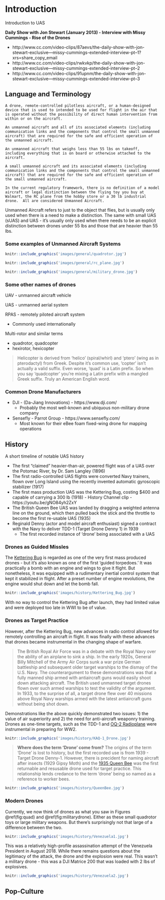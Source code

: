 # Introduction {#ch-intro}

Introduction to UAS

**Daily Show with Jon Stewart (January 2013) - Interview with Missy Cummings - Rise of the Drones**

- http://www.cc.com/video-clips/87aevs/the-daily-show-with-jon-stewart-exclusive---missy-cummings-extended-interview-pt--1?xrs=share_copy_email
- http://www.cc.com/video-clips/rwkvkp/the-daily-show-with-jon-stewart-exclusive---missy-cummings-extended-interview-pt--2
- http://www.cc.com/video-clips/91upnm/the-daily-show-with-jon-stewart-exclusive---missy-cummings-extended-interview-pt--3


## Language and Terminology

```definition
A drone, remote-controlled pilotless aircraft, or a human-designed device that is used to intended to be used for flight in the air that is operated without the possibility of direct human intervention from within or on the aircraft.

```

```definition
An unmanned aircraft and all of its associated elements (including communication links and the components that control the small unmanned aircraft) that are required for the safe and efficient operation of the unmanned aircraft.

```

```definition
An unmanned aircraft that weighs less than 55 lbs on takeoff, including everything that is on board or otherwise attached to the aircraft.

```

```definition
A small unmanned aircraft and its associated elements (including communication links and the components that control the small unmanned aircraft) that are required for the safe and efficient operation of the small unmanned aircraft.

```

```corollary
In the current regulatory framework, there is no definition of a model aircraft or legal distinction between the flying toy you buy at Walmart, the RC plane from the hobby store or a 30 lb industrial drone.  All are considered Unmanned Aircraft. 

```

Unmanned Aircraft refers to just to the object that flies, but is usually only used when there is a need to make a distinction.  The same with small UAS (sUAS) and UAS - it's usually only used when there needs to be an explicit distinction between drones under 55 lbs and those that are heavier than 55 lbs.

### Some examples of Unmanned Aircraft Systems

```r
knitr::include_graphics('images/general/quadrotor.jpg')
```

```r
knitr::include_graphics('images/general/rc_plane.jpg')
```

```r
knitr::include_graphics('images/general/military_drone.jpg')
```

### Some other names of drones

UAV - unmanned aircraft vehicle

UAS - unmanned aerial system

RPAS - remotely piloted aircraft system 

- Commonly used internationally

Multi-rotor and similar terms

 - quadrotor, quadcopter
 - hexirotor, hexicopter
 
> Helicopter is derived from 'helico' (spiral/whirl) and 'ptero' (wing as in pterodactyl) from Greek.  Despite it's common use, 'copter' isn't actually a valid suffix. Even worse, 'quad' is a Latin prefix.  So when you say 'quadcopter' you're mixing a Latin prefix with a mangled Greek suffix.  Truly an American English word. 

### Common Drone Manufacturers

- DJI - (Da-Jiang Innovations) - https://www.dji.com/
    - Probably the most well-known and ubiquous non-military drone company
- Sensefly - Parrot Group - https://www.sensefly.com/
    - Most known for their eBee foam fixed-wing drone for mapping operations

## History

A short timeline of notable UAS history

- The first "claimed" heavier-than-air, powered flight was of a UAS over the Potomac River, by Dr. Sam Langley (1896)
- The first radio-controlled UAS flights were converted Navy trainers, flown over Long Island using the recently invented automatic gyroscopic stabilizer (1917)
- The first mass production UAS was the Kettering Bug, costing $400 and capable of carrying a 300 lb (1918) - History Channel clip - https://youtu.be/gNO84yh2ZxY 
- The British Queen Bee UAS was landed by dragging a weighted antenna line on the ground, which then pulled back the stick and the throttle to become the first re-usable UAS (1935)
- Reginald Denny (actor and model aircraft enthusiast) signed a contract with the Navy to deliver TDD-1 (Target Drone Denny 1) in 1939
    - The first recorded instance of 'drone' being associated with a UAS

### Drones as Guided Missles

The [Kettering Bug](https://en.wikipedia.org/wiki/Kettering_Bug) is regarded as one of the very first mass produced drones - but it's also known as one of the first 'guided torpedoes.'  It was practically a bomb with an engine and wings to give it flight.  But nonetheless, it was equipped with a rudimentary inertial control system that kept it stabilized in flight.  After a preset number of engine revolutions, the engine would shut down and let the bomb fall. 

```r
knitr::include_graphics('images/history/Kettering_Bug.jpg')
```

With no way to control the Kettering Bug after launch, they had limited value and were deployed too late in WWI to be of value.  

### Drones as Target Practice

However, after the Kettering Bug, new advances in radio control allowed for remotely controlling an aircraft in flight.  It was finally with these advances that drones became instrumental in the changing shape of warfare.  

>The British Royal Air Force was in a debate with the Royal Navy over the ability of an airplane to sink a ship. In the early 1920s, General Billy Mitchell of the Army Air Corps sunk a war prize German battleship and subsequent older target warships to the dismay of the U.S. Navy. The counterargument to these demonstrations was that a fully manned ship armed with antiaircraft guns would easily shoot down attacking aircraft. The British used unmanned target drones flown over such armed warships to test the validity of the argument. In 1933, to the surprise of all, a target drone flew over 40 missions above Royal Navy warships armed with the latest antiaircraft guns without being shot down.

Demonstrations like the above quickly demonstrated two issues: 1) the value of air superiority and 2) the need for anti-aircraft weaponry training.  Drones as one-time targets, such as the TDD-1 and [OQ-2 Radioplane](https://en.wikipedia.org/wiki/Radioplane_OQ-2) were instrumental in preparing for WW2.

```r
knitr::include_graphics('images/history/KAQ-1_Drone.jpg')
```


>**Where does the term 'Drone' come from?** The origins of the term 'Drone' is lost to history, but the first recorded use is from 1939 - Target Drone Denny-1.  However, there is precident for naming aircraft after insects (1929 Gipsy Moth) and the [1935 Queen Bee](https://www.dehavillandmuseum.co.uk/aircraft/de-havilland-dh82b-queen-bee/) was the first returnable and resusable drone used for target practice.  This relationship lends credance to the term 'drone' being so named as a reference to worker bees.



```r
knitr::include_graphics('images/history/QueenBee.jpg')
```

### Modern Drones

Currently, we now think of drones as what you saw in Figures \@ref(fig:quad) and \@ref(fig:militarydrone).  Either as these small quadrotor toys or large military weapons.  But there's surprisingly not that large of a difference between the two.  

```r
knitr::include_graphics('images/history/Venezuela1.jpg')
```

This was a relatively high-profile assassination attempt of the Venezuela President in August 2018.  While there remains questions about the legitimacy of the attack, the drone and the explosion were real.  This wasn't a military drone - this was a DJI Matrice 200 that was loaded with 2 lbs of explosives.  

```r
knitr::include_graphics('images/history/Venezuela2.jpg')
```



## Pop-Culture




